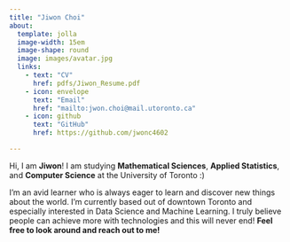 ```yaml
---
title: "Jiwon Choi"
about:
  template: jolla
  image-width: 15em
  image-shape: round
  image: images/avatar.jpg
  links:
    - text: "CV"
      href: pdfs/Jiwon_Resume.pdf
    - icon: envelope
      text: "Email"
      href: "mailto:jwon.choi@mail.utoronto.ca"
    - icon: github
      text: "GitHub"
      href: https://github.com/jwonc4602

---
```


Hi, I am <strong>Jiwon</strong>! I am studying <strong>Mathematical Sciences</strong>, <strong> Applied Statistics</strong>, and <strong> Computer Science</strong> at the University of Toronto :)

I'm an avid learner who is always eager to learn and discover new things about the world. I'm currently based out of downtown Toronto and especially interested in Data Science and Machine Learning. I truly believe people can achieve more with technologies and this will never end! <strong>Feel free to look around and reach out to me!</strong> 
						